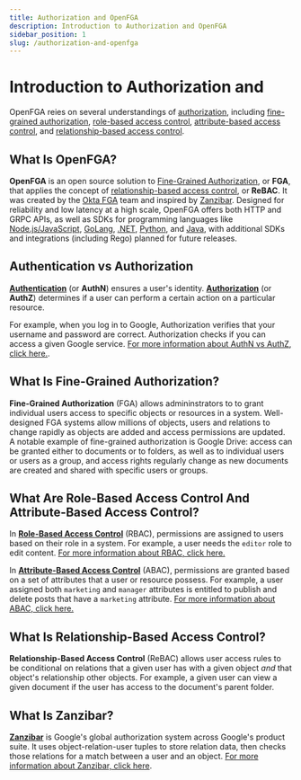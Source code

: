 ```yaml
---
title: Authorization and OpenFGA
description: Introduction to Authorization and OpenFGA
sidebar_position: 1
slug: /authorization-and-openfga
---
```



# Introduction to Authorization and <ProductName format={ProductNameFormat.LongForm}/>

<DocumentationNotice />

OpenFGA reies on several understandings of [authorization](#authentication-vs-authorization), including [fine-grained authorization](#what-is-fine-grained-authorization-fga), [role-based access control](#what-are-role-based-access-control-rbac-and-attribute-based-access-control-abac), [attribute-based access control](#what-are-role-based-access-control-rbac-and-attribute-based-access-control-abac), and [relationship-based access control](#what-is-relationship-based-access-control-rebac).

## What Is OpenFGA?

**OpenFGA** is an open source solution to [Fine-Grained Authorization](#what-is-fine-grained-authorization-fga), or **FGA**, that applies the concept of [relationship-based access control](#what-is-relationship-based-access-control-rebac), or **ReBAC**. It was created by the [Okta FGA](https://docs.fga.dev/) team and inspired by [Zanzibar](#what-is-zanzibar). Designed for reliability and low latency at a high scale, OpenFGA offers both HTTP and GRPC APIs, as well as SDKs for programming languages like [Node.js/JavaScript](https://www.npmjs.com/package/@openfga/sdk), [GoLang](https://github.com/openfga/go-sdk), [.NET](https://www.nuget.org/packages/OpenFga.Sdk), [Python](https://pypi.org/project/openfga-sdk), and [Java](https://central.sonatype.com/artifact/dev.openfga/openfga-sdk), with additional SDKs and integrations (including Rego) planned for future releases.

<Playground intro={true} />

## Authentication vs Authorization

[**Authentication**](https://auth0.com/intro-to-iam/what-is-authentication/) (or **AuthN**) ensures a user's identity. [**Authorization**](https://en.wikipedia.org/wiki/Authorization) (or **AuthZ**) determines if a user can perform a certain action on a particular resource.

For example, when you log in to Google, Authorization verifies that your username and password are correct. Authorization checks if you can access a given Google service. [For more information about AuthN vs AuthZ, click here.](https://www.okta.com/identity-101/authentication-vs-authorization/).

## What Is Fine-Grained Authorization?

**Fine-Grained Authorization** (FGA) allows admininstrators to to grant individual users access to specific objects or resources in a system. Well-designed FGA systems allow millions of objects, users and relations to change rapidly as objects are added and access permissions are updated. A notable example of fine-grained authorization is Google Drive: access can be granted either to documents or to folders, as well as to individual users or users as a group, and access rights regularly change as new documents are created and shared with specific users or groups.

## What Are Role-Based Access Control And Attribute-Based Access Control?

In [**Role-Based Access Control**](https://en.wikipedia.org/wiki/Role-based_access_control) (RBAC), permissions are assigned to users based on their role in a system. For example, a user needs the `editor` role to edit content. [For more information about RBAC, click here.](https://auth0.com/docs/manage-users/access-control/rbac)

In [**Attribute-Based Access Control**](https://en.wikipedia.org/wiki/Attribute-based_access_control) (ABAC), permissions are granted based on a set of attributes that a user or resource possess. For example, a user assigned both `marketing` and `manager` attributes is entitled to publish and delete posts that have a `marketing` attribute. [For more information about ABAC, click here.](https://www.okta.com/blog/2020/09/attribute-based-access-control-abac/)

## What Is Relationship-Based Access Control?

**Relationship-Based Access Control** (ReBAC) allows user access rules to be conditional on relations that a given user has with a given object *and* that object's relationship other objects. For example, a given user can view a given document if the user has access to the document's parent folder.

## What Is Zanzibar?

**[Zanzibar](https://research.google/pubs/pub48190/)** is Google's global authorization system across Google's product suite. It uses object-relation-user tuples to store relation data, then checks those relations for a match between a user and an object. [For more information about Zanzibar, click here](https://zanzibar.academy).
